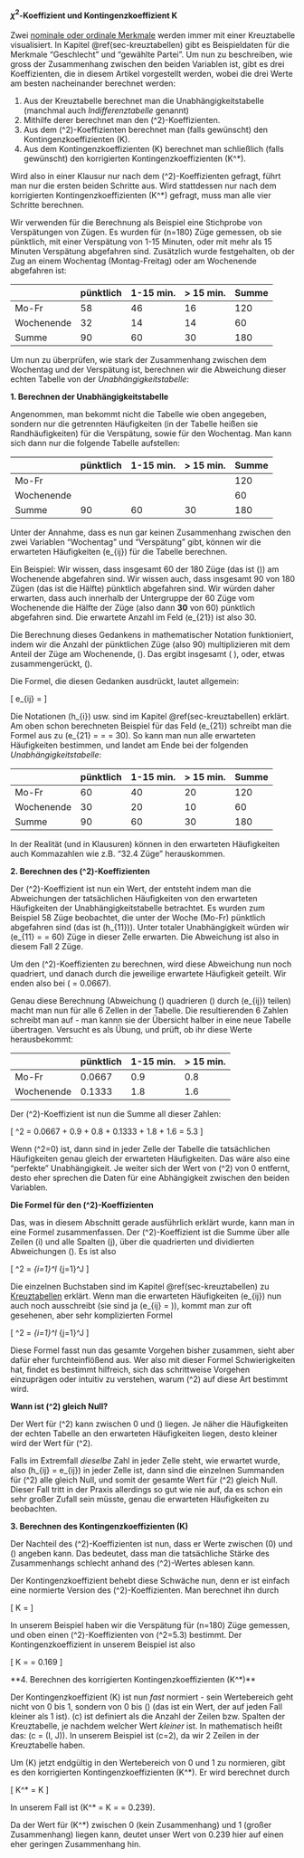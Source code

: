 #### $\chi^2$-Koeffizient und Kontingenzkoeffizient K {#sec-chisq-und-k}

Zwei [nominale oder ordinale Merkmale](#merkmals-und-skalentypen) werden immer mit einer Kreuztabelle visualisiert. In Kapitel \@ref(sec-kreuztabellen) gibt es Beispieldaten für die Merkmale "Geschlecht" und "gewählte Partei". Um nun zu beschreiben, wie gross der Zusammenhang zwischen den beiden Variablen ist, gibt es drei Koeffizienten, die in diesem Artikel vorgestellt werden, wobei die drei Werte am besten nacheinander berechnet werden:

1. Aus der Kreuztabelle berechnet man die Unabhängigkeitstabelle (manchmal auch *Indifferenztabelle* genannt)
2. Mithilfe derer berechnet man den \(\chi^2\)-Koeffizienten.
3. Aus dem \(\chi^2\)-Koeffizienten berechnet man (falls gewünscht) den Kontingenzkoeffizienten \(K\).
4. Aus dem Kontingenzkoeffizienten \(K\) berechnet man schließlich (falls gewünscht) den korrigierten Kontingenzkoeffizienten \(K^*\).

Wird also in einer Klausur nur nach dem \(\chi^2\)-Koeffizienten gefragt, führt man nur die ersten beiden Schritte aus. Wird stattdessen nur nach dem korrigierten Kontingenzkoeffizienten \(K^*\) gefragt, muss man alle vier Schritte berechnen.

Wir verwenden für die Berechnung als Beispiel eine Stichprobe von Verspätungen von Zügen. Es wurden für \(n=180\) Züge gemessen, ob sie pünktlich, mit einer Verspätung von 1-15 Minuten, oder mit mehr als 15 Minuten Verspätung abgefahren sind. Zusätzlich wurde festgehalten, ob der Zug an einem Wochentag (Montag-Freitag) oder am Wochenende abgefahren ist:

|            | pünktlich | 1-15 min. | $>$ 15 min. | Summe |
| ---------- | --------- | --------- | ----------- | ----- |
| Mo-Fr      | 58        | 46        | 16          | 120   |
| Wochenende | 32        | 14        | 14          | 60    |
| Summe      | 90        | 60        | 30          | 180   |

Um nun zu überprüfen, wie stark der Zusammenhang zwischen dem Wochentag und der Verspätung ist, berechnen wir die Abweichung dieser echten Tabelle von der *Unabhängigkeitstabelle*:

**1. Berechnen der Unabhängigkeitstabelle**

Angenommen, man bekommt nicht die Tabelle wie oben angegeben, sondern nur die getrennten Häufigkeiten (in der Tabelle heißen sie Randhäufigkeiten) für die Verspätung, sowie für den Wochentag. Man kann sich dann nur die folgende Tabelle aufstellen:


|            | pünktlich | 1-15 min. | $>$ 15 min. | Summe |
| ---------- | --------- | --------- | ----------- | ----- |
| Mo-Fr      |           |           |             | 120   |
| Wochenende |           |           |             | 60    |
| Summe      | 90        | 60        | 30          | 180   |

Unter der Annahme, dass es nun gar keinen Zusammenhang zwischen den zwei Variablen "Wochentag" und "Verspätung" gibt, können wir die erwarteten Häufigkeiten \(e_{ij}\) für die Tabelle berechnen.

Ein Beispiel: Wir wissen, dass insgesamt 60 der 180 Züge (das ist \(\frac{1}{3}\)) am Wochenende abgefahren sind. Wir wissen auch, dass insgesamt 90 von 180 Zügen (das ist die Hälfte) pünktlich abgefahren sind. Wir würden daher erwarten, dass auch innerhalb der Untergruppe der 60 Züge vom Wochenende die Hälfte der Züge (also dann **30** von 60) pünktlich abgefahren sind. Die erwartete Anzahl im Feld \(e_{21}\) ist also 30.

Die Berechnung dieses Gedankens in mathematischer Notation funktioniert, indem wir die Anzahl der pünktlichen Züge (also 90) multiplizieren mit dem Anteil der Züge am Wochenende, \(\frac{60}{180}\). Das ergibt insgesamt \(\frac{60}{180} \cdot 90\), oder, etwas zusammengerückt, \(\frac{60 \cdot 90}{180}\).

Die Formel, die diesen Gedanken ausdrückt, lautet allgemein:

\[ e_{ij} = \frac{h_{i\cdot} \cdot h_{\cdot j}}{n} \]

Die Notationen \(h_{i\cdot}\) usw. sind im Kapitel \@ref(sec-kreuztabellen) erklärt. Am oben schon berechneten Beispiel für das Feld \(e_{21}\) schreibt man die Formel aus zu \(e_{21} = \frac{h_{2\cdot} \cdot h_{\cdot 1}}{n} = \frac{60 \cdot 90}{180} = 30\). So kann man nun alle erwarteten Häufigkeiten bestimmen, und landet am Ende bei der folgenden *Unabhängigkeitstabelle*:

|            | pünktlich | 1-15 min. | $>$ 15 min. | Summe |
| ---------- | --------- | --------- | ----------- | ----- |
| Mo-Fr      | 60        | 40        | 20          | 120   |
| Wochenende | 30        | 20        | 10          | 60    |
| Summe      | 90        | 60        | 30          | 180   |


In der Realität (und in Klausuren) können in den erwarteten Häufigkeiten auch Kommazahlen wie z.B. "32.4 Züge" herauskommen.

**2. Berechnen des \(\chi^2\)-Koeffizienten**

Der \(\chi^2\)-Koeffizient ist nun ein Wert, der entsteht indem man die Abweichungen der tatsächlichen Häufigkeiten von den erwarteten Häufigkeiten der Unabhängigkeitstabelle betrachtet. Es wurden zum Beispiel 58 Züge beobachtet, die unter der Woche (Mo-Fr) pünktlich abgefahren sind (das ist \(h_{11}\)). Unter totaler Unabhängigkeit würden wir \(e_{11} = \frac{120 \cdot 90}{180} = 60\) Züge in dieser Zelle erwarten. Die Abweichung ist also in diesem Fall 2 Züge.

Um den \(\chi^2\)-Koeffizienten zu berechnen, wird diese Abweichung nun noch quadriert, und danach durch die jeweilige erwartete Häufigkeit geteilt. Wir enden also bei \(\frac{2^2}{60} = 0.0667\).

Genau diese Berechnung (Abweichung \(\rightarrow\) quadrieren \(\rightarrow\) durch \(e_{ij}\) teilen) macht man nun für alle 6 Zellen in der Tabelle. Die resultierenden 6 Zahlen schreibt man auf - man kannn sie der Übersicht halber in eine neue Tabelle übertragen. Versucht es als Übung, und prüft, ob ihr diese Werte herausbekommt:

|            | pünktlich | 1-15 min. | $>$ 15 min. |
| ---------- | --------- | --------- | ----------- |
| Mo-Fr      | 0.0667    | 0.9       | 0.8         |
| Wochenende | 0.1333    | 1.8       | 1.6         |

Der \(\chi^2\)-Koeffizient ist nun die Summe all dieser Zahlen:

\[ \chi^2 = 0.0667 + 0.9 + 0.8 + 0.1333 + 1.8 + 1.6 = 5.3 \]

Wenn \(\chi^2=0\) ist, dann sind in jeder Zelle der Tabelle die tatsächlichen Häufigkeiten genau gleich der erwarteten Häufigkeiten. Das wäre also eine "perfekte" Unabhängigkeit. Je weiter sich der Wert von \(\chi^2\) von 0 entfernt, desto eher sprechen die Daten für eine Abhängigkeit zwischen den beiden Variablen.

**Die Formel für den \(\chi^2\)-Koeffizienten**

Das, was in diesem Abschnitt gerade ausführlich erklärt wurde, kann man in eine Formel zusammenfassen. Der \(\chi^2\)-Koeffizient ist die Summe über alle Zeilen \(i\) und alle Spalten \(j\), über die quadrierten und dividierten Abweichungen \(\frac{(h_{ij}-e_{ij})^2}{e_{ij}}\). Es ist also

\[ \chi^2 = \sum_{i=1}^I \sum_{j=1}^J \frac{(h_{ij}-e_{ij})^2}{e_{ij}} \]

Die einzelnen Buchstaben sind im Kapitel \@ref(sec-kreuztabellen) zu [Kreuztabellen](#sec-kreuztabellen) erklärt. Wenn man die erwarteten Häufigkeiten \(e_{ij}\) nun auch noch ausschreibt (sie sind ja \(e_{ij} = \frac{h_{i\cdot} \cdot h_{\cdot j}}{n}\)), kommt man zur oft gesehenen, aber sehr komplizierten Formel

\[ \chi^2 = \sum_{i=1}^I \sum_{j=1}^J \frac{(h_{ij}-\frac{h_{i\cdot} \cdot h_{\cdot j}}{n})^2}{\frac{h_{i\cdot} \cdot h_{\cdot j}}{n}} \]

Diese Formel fasst nun das gesamte Vorgehen bisher zusammen, sieht aber dafür eher furchteinflößend aus. Wer also mit dieser Formel Schwierigkeiten hat, findet es bestimmt hilfreich, sich das schrittweise Vorgehen einzuprägen oder intuitiv zu verstehen, warum \(\chi^2\) auf diese Art bestimmt wird.

**Wann ist \(\chi^2\) gleich Null?**

Der Wert für \(\chi^2\) kann zwischen 0 und \(\infty\) liegen. Je näher die Häufigkeiten der echten Tabelle an den erwarteten Häufigkeiten liegen, desto kleiner wird der Wert für \(\chi^2\).

Falls im Extremfall *dieselbe* Zahl in jeder Zelle steht, wie erwartet wurde, also \(h_{ij} = e_{ij}\) in jeder Zelle ist, dann sind die einzelnen Summanden für \(\chi^2\) alle gleich Null, und somit der gesamte Wert für \(\chi^2\) gleich Null. Dieser Fall tritt in der Praxis allerdings so gut wie nie auf, da es schon ein sehr großer Zufall sein müsste, genau die erwarteten Häufigkeiten zu beobachten.

**3. Berechnen des Kontingenzkoeffizienten \(K\)**

Der Nachteil des \(\chi^2\)-Koeffizienten ist nun, dass er Werte zwischen \(0\) und \(\infty\) angeben kann. Das bedeutet, dass man die tatsächliche Stärke des Zusammenhangs schlecht anhand des \(\chi^2\)-Wertes ablesen kann.

Der Kontingenzkoeffizient behebt diese Schwäche nun, denn er ist einfach eine normierte Version des \(\chi^2\)-Koeffizienten. Man berechnet ihn durch

\[ K = \sqrt{\frac{\chi^2}{\chi^2 + n}} \]

In unserem Beispiel haben wir die Verspätung für \(n=180\) Züge gemessen, und oben einen \(\chi^2\)-Koeffizienten von \(\chi^2=5.3\) bestimmt. Der Kontingenzkoeffizient in unserem Beispiel ist also

\[ K = \sqrt{\frac{5.3}{5.3+180}} = 0.169 \]

**4. Berechnen des korrigierten Kontingenzkoeffizienten \(K^*\)**

Der Kontingenzkoeffizient \(K\) ist nun *fast* normiert - sein Wertebereich geht nicht von 0 bis 1, sondern von 0 bis \(\sqrt{\frac{c-1}{c}}\) (das ist ein Wert, der auf jeden Fall kleiner als 1 ist). \(c\) ist definiert als die Anzahl der Zeilen bzw. Spalten der Kreuztabelle, je nachdem welcher Wert *kleiner* ist. In mathematisch heißt das: \(c = \min(I, J)\). In unserem Beispiel ist \(c=2\), da wir 2 Zeilen in der Kreuztabelle haben.

Um \(K\) jetzt endgültig in den Wertebereich von 0 und 1 zu normieren, gibt es den korrigierten Kontingenzkoeffizienten \(K^*\). Er wird berechnet durch

\[ K^* = \sqrt{\frac{c}{c-1}} K \]

In unserem Fall ist \(K^* = \sqrt{\frac{I}{I-1}} \cdot K = \sqrt{\frac{2}{2-1}} \cdot 0.169= 0.239\).

Da der Wert für \(K^*\) zwischen 0 (kein Zusammenhang) und 1 (großer Zusammenhang) liegen kann, deutet unser Wert von 0.239 hier auf einen eher geringen Zusammenhang hin.